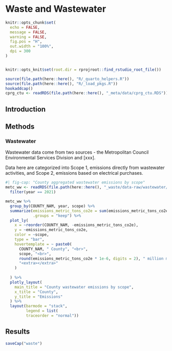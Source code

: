 # Waste and Wastewater 
```r
knitr::opts_chunk$set(
  echo = FALSE,
  message = FALSE,
  warning = FALSE,
  fig.pos = "H",
  out.width = "100%",
  dpi = 300
)


knitr::opts_knit$set(root.dir = rprojroot::find_rstudio_root_file())
```
```r
source(file.path(here::here(), "R/_quarto_helpers.R"))
source(file.path(here::here(), "R/_load_pkgs.R"))
hookaddcap()
cprg_ctu <- readRDS(file.path(here::here(), "_meta/data/cprg_ctu.RDS"))

```

## Introduction

## Methods

### Wastewater

Wastewater data come from two sources - the Metropolitan Council Environmental Services Division and [xxx]. 

Data here are categorized into Scope 1, emissions directly from wastewater activities, and Scope 2, emissions based on electrical purchases.


```r
#| fig-cap: "County aggregated wastewater emissions by scope" 
metc_ww <- readRDS(file.path(here::here(), "_waste/data-raw/wastewater/metc_wastewater.RDS")) %>% 
  filter(year == 2021)

metc_ww %>% 
  group_by(COUNTY_NAM, year, scope) %>% 
  summarize(emissions_metric_tons_co2e = sum(emissions_metric_tons_co2e),
            .groups = "keep") %>% 
  plot_ly(
    x = ~reorder(COUNTY_NAM, -emissions_metric_tons_co2e),
    y = ~emissions_metric_tons_co2e,
    color = ~scope,
    type = "bar",
    hovertemplate = ~ paste0(
      COUNTY_NAM, " County", "<br>",
      scope, "<br>",
      round(emissions_metric_tons_co2e * 1e-6, digits = 2), " million metric tons CO<sub>2</sub>e", "<br>",
      "<extra></extra>"
    )
    
  ) %>% 
  plotly_layout(
    main_title = "County wastewater emissions by scope",
    x_title = "County",
    y_title = "Emissions"
  ) %>% 
  layout(barmode = "stack",
         legend = list(
         traceorder = "normal"))
```


## Results





```r
saveCap("waste")
```

